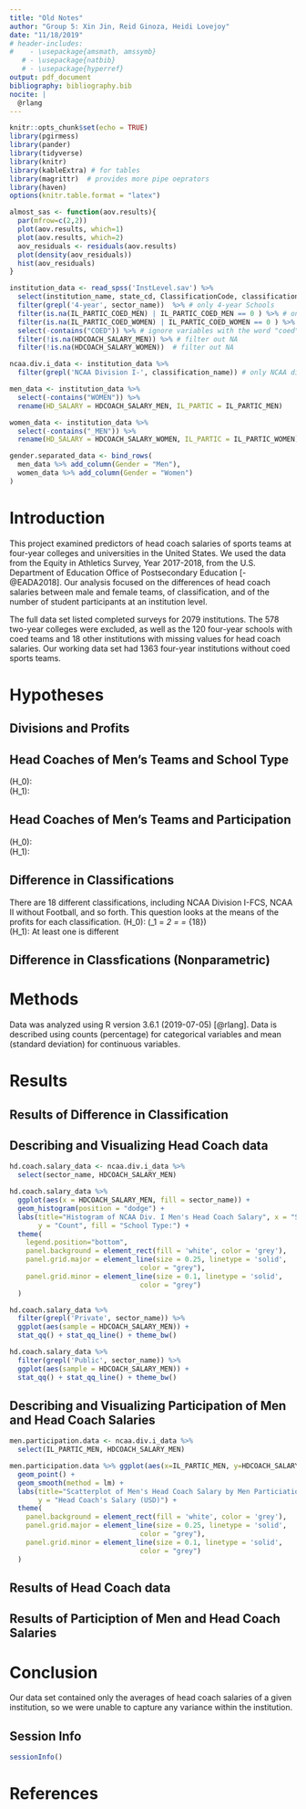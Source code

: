 ```yaml
---
title: "Old Notes"
author: "Group 5: Xin Jin, Reid Ginoza, Heidi Lovejoy"
date: "11/18/2019"
# header-includes:
#    - \usepackage{amsmath, amssymb}
   # - \usepackage{natbib}
   # - \usepackage{hyperref}
output: pdf_document
bibliography: bibliography.bib
nocite: | 
  @rlang
---
```


```r
knitr::opts_chunk$set(echo = TRUE)
library(pgirmess)
library(pander)
library(tidyverse)
library(knitr)
library(kableExtra) # for tables
library(magrittr)  # provides more pipe oeprators
library(haven)
options(knitr.table.format = "latex")

almost_sas <- function(aov.results){
  par(mfrow=c(2,2))
  plot(aov.results, which=1)
  plot(aov.results, which=2)
  aov_residuals <- residuals(aov.results)
  plot(density(aov_residuals))
  hist(aov_residuals)
}
```

```r
institution_data <- read_spss('InstLevel.sav') %>%
  select(institution_name, state_cd, ClassificationCode, classification_name, sector_cd, sector_name, HDCOACH_SALARY_MEN, HDCOACH_SALARY_WOMEN, IL_PARTIC_MEN, IL_PARTIC_WOMEN, IL_PARTIC_COED_MEN, IL_PARTIC_COED_WOMEN) %>%
  filter(grepl('4-year', sector_name))  %>% # only 4-year Schools
  filter(is.na(IL_PARTIC_COED_MEN) | IL_PARTIC_COED_MEN == 0 ) %>% # only schools with no male participants in coed
  filter(is.na(IL_PARTIC_COED_WOMEN) | IL_PARTIC_COED_WOMEN == 0 ) %>% # only schools with no female participants in coed
  select(-contains("COED")) %>% # ignore variables with the word "coed"
  filter(!is.na(HDCOACH_SALARY_MEN)) %>% # filter out NA
  filter(!is.na(HDCOACH_SALARY_WOMEN))  # filter out NA

ncaa.div.i_data <- institution_data %>%
  filter(grepl('NCAA Division I-', classification_name)) # only NCAA division 1

men_data <- institution_data %>%
  select(-contains("WOMEN")) %>% 
  rename(HD_SALARY = HDCOACH_SALARY_MEN, IL_PARTIC = IL_PARTIC_MEN)

women_data <- institution_data %>%
  select(-contains("_MEN")) %>%
  rename(HD_SALARY = HDCOACH_SALARY_WOMEN, IL_PARTIC = IL_PARTIC_WOMEN)

gender.separated_data <- bind_rows(
  men_data %>% add_column(Gender = "Men"),
  women_data %>% add_column(Gender = "Women")
)
```

# Introduction
<!-- %TODO Briefly give meaning to your project – what is the background and why is this project important?  (20 points) -->
This project examined predictors of head coach salaries of sports teams at four-year colleges and universities in the United States. We used the data from the Equity in Athletics Survey, Year 2017-2018, from the U.S. Department of Education Office of Postsecondary Education [-@EADA2018]. Our analysis focused on the differences of head coach salaries between male and female teams, of classification, and of the number of student participants at an institution level.

The full data set listed completed surveys for 2079 institutions. The 578 two-year colleges were excluded, as well as the 120 four-year schools with coed teams and 18 other institutions with missing values for head coach salaries. Our working data set had 1363 four-year institutions without coed sports teams.

# Hypotheses

## Divisions and Profits


## Head Coaches of Men's Teams and School Type
<!-- %TODO Clearly state the hypotheses being tested. (20 points) -->
<!-- Note: we need the two spaces at the end of the first line of the hypothesis test-->
\(H_0\):  
\(H_1\):

## Head Coaches of Men's Teams and Participation
<!-- %TODO Clearly state the hypotheses being tested. (20 points) -->
\(H_0\):  
\(H_1\):

## Difference in Classifications
There are 18 different classifications, including NCAA Division I-FCS, NCAA II without Football, and so forth. This question looks at the means of the profits for each classification.
\(H_0\): \(\mu_1 = \mu_2 = \dots = \mu_{18}\)  
\(H_1\): At least one is different

## Difference in Classfications (Nonparametric)

# Methods
<!-- %TODO State and explain the methodology used to test the hypotheses.  (20 points) -->
Data was analyzed using R version 3.6.1 (2019-07-05) [@rlang]. Data is described using counts (percentage) for categorical variables and mean (standard deviation) for continuous variables.

# Results
<!-- %TODO Describe the data (1st paragraph) -->

## Results of Difference in Classification
<!-- ```{r ANOVA for sectors} -->
<!-- classification.results <- aov(Grand.Total.Profits ~ classification_name, data = institution_data) -->
<!-- almost_sas(classification.results) -->
<!-- ``` -->

<!-- ```{r Classification Kruskal-Wallis} -->
<!-- classification_kruskal.results <- kruskal.test(Grand.Total.Profits ~ classification_name, data = institution_data) -->
<!-- classification_post.hoc <- kruskalmc(Grand.Total.Profits ~ classification_name, data = institution_data) -->

<!-- # pander(classification_post.hoc[[3]], style='rmarkdown')  # TODO: shorten table! -->
<!-- ``` -->

## Describing and Visualizing Head Coach data
```r
hd.coach.salary_data <- ncaa.div.i_data %>%
  select(sector_name, HDCOACH_SALARY_MEN)

hd.coach.salary_data %>%
  ggplot(aes(x = HDCOACH_SALARY_MEN, fill = sector_name)) +
  geom_histogram(position = "dodge") +
  labs(title="Histogram of NCAA Div. I Men's Head Coach Salary", x = "Salary (USD)",
       y = "Count", fill = "School Type:") +
  theme(
    legend.position="bottom",
    panel.background = element_rect(fill = 'white', color = 'grey'),
    panel.grid.major = element_line(size = 0.25, linetype = 'solid',
                                color = "grey"), 
    panel.grid.minor = element_line(size = 0.1, linetype = 'solid',
                                color = "grey")
  )
```

```r
hd.coach.salary_data %>%
  filter(grepl('Private', sector_name)) %>% 
  ggplot(aes(sample = HDCOACH_SALARY_MEN)) + 
  stat_qq() + stat_qq_line() + theme_bw()
```
```r
hd.coach.salary_data %>%
  filter(grepl('Public', sector_name)) %>% 
  ggplot(aes(sample = HDCOACH_SALARY_MEN)) + 
  stat_qq() + stat_qq_line() + theme_bw()
```

## Describing and Visualizing Participation of Men and Head Coach Salaries
```r
men.participation.data <- ncaa.div.i_data %>%
  select(IL_PARTIC_MEN, HDCOACH_SALARY_MEN)

men.participation.data %>% ggplot(aes(x=IL_PARTIC_MEN, y=HDCOACH_SALARY_MEN)) +
  geom_point() +
  geom_smooth(method = lm) +
  labs(title="Scatterplot of Men's Head Coach Salary by Men Particiation Counts", x = "Count of Men Participating",
       y = "Head Coach's Salary (USD)") +
  theme(
    panel.background = element_rect(fill = 'white', color = 'grey'),
    panel.grid.major = element_line(size = 0.25, linetype = 'solid',
                                color = "grey"), 
    panel.grid.minor = element_line(size = 0.1, linetype = 'solid',
                                color = "grey")
  )
```

<!-- %TODO And analysis results (order of results should correspond to hypotheses listed).  (20 points) -->
## Results of Head Coach data

## Results of Particiption of Men and Head Coach Salaries

# Conclusion
<!-- %TODO Restate the results in terms of the larger picture; state limitations and opportunities for future research (20 points) -->

Our data set contained only the averages of head coach salaries of a given institution, so we were unable to capture any variance within the institution.

## Session Info
```r
sessionInfo()
```

# References